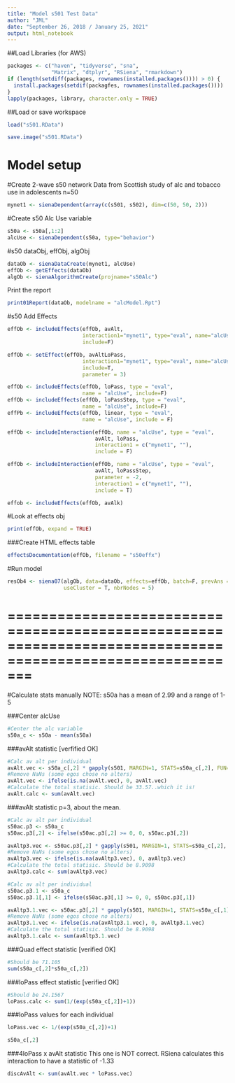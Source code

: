 ```yaml
---
title: "Model s501 Test Data"
author: "JML"
date: "September 26, 2018 / January 25, 2021"
output: html_notebook
---
```


##Load Libraries (for AWS)
```r
packages <- c("haven", "tidyverse", "sna",
              "Matrix", "dtplyr", "RSiena", "rmarkdown")
if (length(setdiff(packages, rownames(installed.packages()))) > 0) {
  install.packages(setdif(packagfes, rownames(installed.packages())))
}
lapply(packages, library, character.only = TRUE)
```

##Load or save workspace
```r
load("s501.RData")
```

```r
save.image("s501.RData")
```
# Model setup

#Create 2-wave s50 network 
Data from Scottish study of alc and tobacco use in adolescents
n=50
```r
mynet1 <- sienaDependent(array(c(s501, s502), dim=c(50, 50, 2)))
```

#Create s50 Alc Use variable
```r
s50a <- s50a[,1:2]
alcUse <- sienaDependent(s50a, type="behavior")
```

#s50 dataObj, effObj, algObj
```r
dataOb <- sienaDataCreate(mynet1, alcUse)
effOb <- getEffects(dataOb)
algOb <- sienaAlgorithmCreate(projname="s50Alc")
```
Print the report
```r
print01Report(dataOb, modelname = "alcModel.Rpt")
```


#s50 Add Effects
```r
effOb <- includeEffects(effOb, avAlt, 
                        interaction1="mynet1", type="eval", name="alcUse", 
                        include=F)

effOb <- setEffect(effOb, avAltLoPass, 
                        interaction1="mynet1", type="eval", name="alcUse", 
                        include=T,
                        parameter = 3)

effOb <- includeEffects(effOb, loPass, type = "eval",
                        name = "alcUse", include=F)
effOb <- includeEffects(effOb, loPassStep, type = "eval",
                        name = "alcUse", include=F)
effPb <- includeEffects(effOb, linear, type = "eval",
                        name = "alcUse", include = F)

effOb <- includeInteraction(effOb, name = "alcUse", type = "eval",
                            avAlt, loPass,
                            interaction1 = c("mynet1", ""),
                            include = F)

effOb <- includeInteraction(effOb, name = "alcUse", type = "eval",
                            avAlt, loPassStep,
                            parameter = -2,
                            interaction1 = c("mynet1", ""),
                            include = T)

effob <- includeEffects(effOb, avAlk)
```
#Look at effects obj
```r
print(effOb, expand = TRUE) 
```

###Create HTML effects table
```r
effectsDocumentation(effOb, filename = "s50effx")
```

#Run model
```r
resOb4 <- siena07(algOb, data=dataOb, effects=effOb, batch=F, prevAns = resOb2,
                  useCluster = T, nbrNodes = 5)
```

===========================================================================================================
===========================================================================================================

#Calculate stats manually
NOTE:
  s50a has a mean of 2.99 and a range of 1-5

###Center alcUse
```r
#Center the alc variable
s50a_c <- s50a - mean(s50a)
```

###avAlt statistic [verfified OK]
```r
#Calc av alt per individual
avAlt.vec <- s50a_c[,2] * gapply(s501, MARGIN=1, STATS=s50a_c[,2], FUN=mean, na.rm=T) 
#Remove NaNs (some egos chose no alters)
avAlt.vec <- ifelse(is.na(avAlt.vec), 0, avAlt.vec)
#Calculate the total statisic. Should be 33.57..which it is!
avAlt.calc <- sum(avAlt.vec)
```

###avAlt statistic p=3, about the mean.
```r
#Calc av alt per individual
s50ac.p3 <- s50a_c
s50ac.p3[,2] <- ifelse(s50ac.p3[,2] >= 0, 0, s50ac.p3[,2])

avAltp3.vec <- s50ac.p3[,2] * gapply(s501, MARGIN=1, STATS=s50a_c[,2], FUN=mean, na.rm=T) 
#Remove NaNs (some egos chose no alters)
avAltp3.vec <- ifelse(is.na(avAltp3.vec), 0, avAltp3.vec)
#Calculate the total statisic. Should be 8.9098
avAltp3.calc <- sum(avAltp3.vec)
```

```r
#Calc av alt per individual
s50ac.p3.1 <- s50a_c
s50ac.p3.1[,1] <- ifelse(s50ac.p3[,1] >= 0, 0, s50ac.p3[,1])

avAltp3.1.vec <- s50ac.p3[,2] * gapply(s501, MARGIN=1, STATS=s50a_c[,1], FUN=mean, na.rm=T) 
#Remove NaNs (some egos chose no alters)
avAltp3.1.vec <- ifelse(is.na(avAltp3.1.vec), 0, avAltp3.1.vec)
#Calculate the total statisic. Should be 8.9098
avAltp3.1.calc <- sum(avAltp3.1.vec)
```



###Quad effect statistic [verified OK]
```r
#Should be 71.105
sum(s50a_c[,2]*s50a_c[,2])
```

###loPass effect statistic [verified OK]
```r
#Should be 24.1567
loPass.calc <- sum(1/(exp(s50a_c[,2])+1))
```

###loPass values for each individual 
```r
loPass.vec <- 1/(exp(s50a_c[,2])+1)
```

```r
s50a_c[,2]
```

###4loPass x avAlt statistic
This one is NOT correct. RSiena calculates this interaction to have
a statistic of -1.33
```r
discAvAlt <- sum(avAlt.vec * loPass.vec)
```



